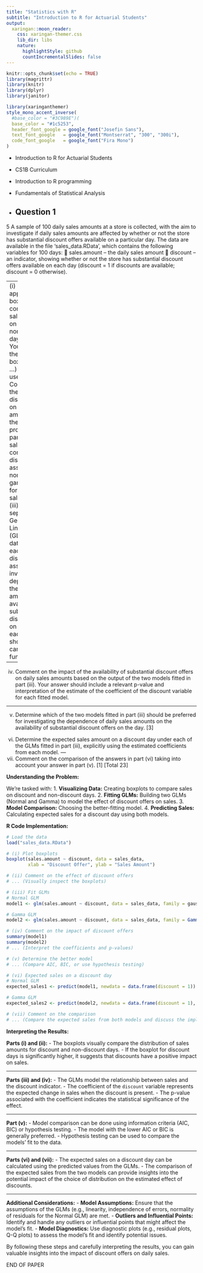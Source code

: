 ```yaml
---
title: "Statistics with R"
subtitle: "Introduction to R for Actuarial Students"
output:
  xaringan::moon_reader:
    css: xaringan-themer.css
    lib_dir: libs
    nature:
      highlightStyle: github
      countIncrementalSlides: false
---
```



```r
knitr::opts_chunk$set(echo = TRUE)
library(magrittr)
library(knitr)
library(dplyr)
library(janitor)


```

```r
library(xaringanthemer)
style_mono_accent_inverse(
  #base_color = "#3C989E")(
  base_color = "#1c5253",
  header_font_google = google_font("Josefin Sans"),
  text_font_google   = google_font("Montserrat", "300", "300i"),
  code_font_google   = google_font("Fira Mono")
)
```


* Introduction to R for Actuarial Students

* CS1B Curriculum

* Introduction to R programming
* Fundamentals of Statistical Analysis

* Question 1
---


5 A sample of 100 daily sales amounts at a store is collected, with the aim to investigate
if daily sales amounts are affected by whether or not the store has substantial
discount offers available on a particular day. The data are available in the file
‘sales_data.RData’, which contains the following variables for 100 days:
 sales.amount – the daily sales amount
 discount – an indicator, showing whether or not the store has substantial
discount offers available on each day (discount = 1 if discounts are available;
discount = 0 otherwise).

---
(i) Plot appropriate boxplots for comparing the sales amounts on discount and
non-discount days. [3]
[Hint: You may find the boxplot(formula, …) R command useful.]
(ii) Comment on the effect of discount offers on sales amounts using the boxplots
produced in part (i). [2]
A sales analyst considers two distributional assumptions: a normal and a gamma
model for the daily sales amounts.
(iii) Fit two separate Generalised Linear Models (GLMs) to the data, one for each
of the two distributional assumptions, to investigate the dependence of the
daily sales amounts on availability of substantial discount offers on the day.
For each model you should use the canonical link function. 

---

(iv) Comment on the impact of the availability of substantial discount offers on
daily sales amounts based on the output of the two models fitted in part (iii).
Your answer should include a relevant p-value and interpretation of the
estimate of the coefficient of the discount variable for each fitted model. 

---

(v) Determine which of the two models fitted in part (iii) should be preferred for
investigating the dependence of daily sales amounts on the availability of
substantial discount offers on the day. [3]
(vi) Determine the expected sales amount on a discount day under each of the
GLMs fitted in part (iii), explicitly using the estimated coefficients from
each model. 
---
(vii) Comment on the comparison of the answers in part (vi) taking into account
your answer in part (v). [1]
[Total 23]

**Understanding the Problem:**

We're tasked with:
1. **Visualizing Data:** Creating boxplots to compare sales on discount and non-discount days.
2. **Fitting GLMs:** Building two GLMs (Normal and Gamma) to model the effect of discount offers on sales.
3. **Model Comparison:** Choosing the better-fitting model.
4. **Predicting Sales:** Calculating expected sales for a discount day using both models.

**R Code Implementation:**

```R
# Load the data
load("sales_data.RData")

# (i) Plot boxplots
boxplot(sales.amount ~ discount, data = sales_data, 
        xlab = "Discount Offer", ylab = "Sales Amount")

# (ii) Comment on the effect of discount offers
# ... (Visually inspect the boxplots)

# (iii) Fit GLMs
# Normal GLM
model1 <- glm(sales.amount ~ discount, data = sales_data, family = gaussian)

# Gamma GLM
model2 <- glm(sales.amount ~ discount, data = sales_data, family = Gamma(link = "inverse"))

# (iv) Comment on the impact of discount offers
summary(model1)
summary(model2)
# ... (Interpret the coefficients and p-values)

# (v) Determine the better model
# ... (Compare AIC, BIC, or use hypothesis testing)

# (vi) Expected sales on a discount day
# Normal GLM
expected_sales1 <- predict(model1, newdata = data.frame(discount = 1))

# Gamma GLM
expected_sales2 <- predict(model2, newdata = data.frame(discount = 1), type = "response")

# (vii) Comment on the comparison
# ... (Compare the expected sales from both models and discuss the implications)
```

**Interpreting the Results:**

**Parts (i) and (ii):**
- The boxplots visually compare the distribution of sales amounts for discount and non-discount days.
- If the boxplot for discount days is significantly higher, it suggests that discounts have a positive impact on sales.

---

**Parts (iii) and (iv):**
- The GLMs model the relationship between sales and the discount indicator.
- The coefficient of the `discount` variable represents the expected change in sales when the discount is present.
- The p-value associated with the coefficient indicates the statistical significance of the effect.

---

**Part (v):**
- Model comparison can be done using information criteria (AIC, BIC) or hypothesis testing.
- The model with the lower AIC or BIC is generally preferred.
- Hypothesis testing can be used to compare the models' fit to the data.

---

**Parts (vi) and (vii):**
- The expected sales on a discount day can be calculated using the predicted values from the GLMs.
- The comparison of the expected sales from the two models can provide insights into the potential impact of the choice of distribution on the estimated effect of discounts.

---


**Additional Considerations:**
- **Model Assumptions:** Ensure that the assumptions of the GLMs (e.g., linearity, independence of errors, normality of residuals for the Normal GLM) are met.
- **Outliers and Influential Points:** Identify and handle any outliers or influential points that might affect the model's fit.
- **Model Diagnostics:** Use diagnostic plots (e.g., residual plots, Q-Q plots) to assess the model's fit and identify potential issues.

By following these steps and carefully interpreting the results, you can gain valuable insights into the impact of discount offers on daily sales.

END OF PAPER